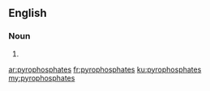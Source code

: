 ==English==

===Noun===
{{head|en|noun plural form}}

# {{plural of|pyrophosphate|lang=en}}

[[ar:pyrophosphates]]
[[fr:pyrophosphates]]
[[ku:pyrophosphates]]
[[my:pyrophosphates]]